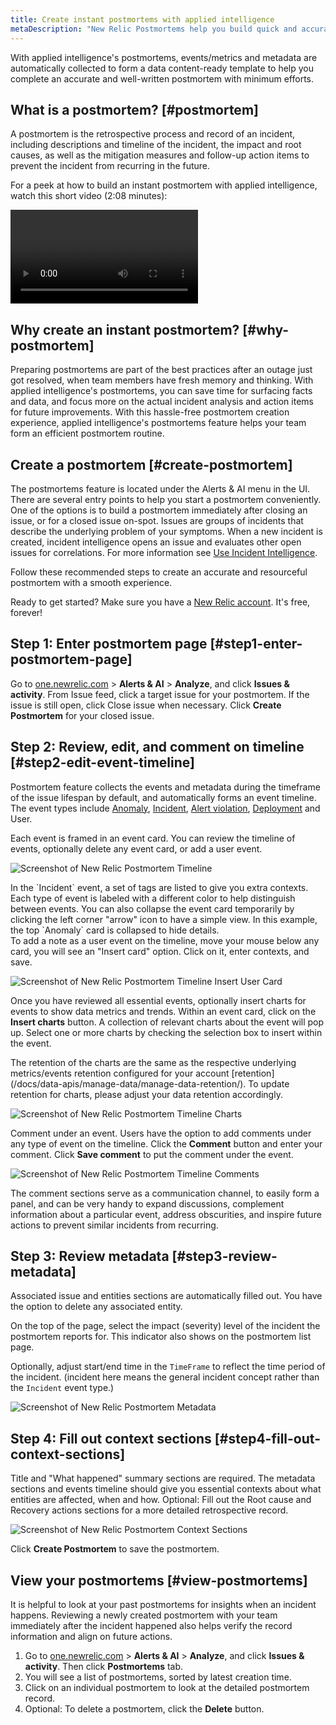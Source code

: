 ```yaml
---
title: Create instant postmortems with applied intelligence
metaDescription: "New Relic Postmortems help you build quick and accurate postmortems by collecting events/metrics and metadata automatically."
---
```








With applied intelligence's postmortems, events/metrics and metadata are automatically collected to form a data content-ready template to help you complete an accurate and well-written postmortem with minimum efforts.

## What is a postmortem? [#postmortem]

A postmortem is the retrospective process and record of an incident, including descriptions and timeline of the incident, the impact and root causes, as well as the mitigation measures and follow-up action items to prevent the incident from recurring in the future.

For a peek at how to build an instant postmortem with applied intelligence, watch this short video (2:08 minutes):

<Video
  type="wistia"
  id="lok99i6isw"
/>

## Why create an instant postmortem? [#why-postmortem]
Preparing postmortems are part of the best practices after an outage just got resolved, when team members have fresh memory and thinking.
With applied intelligence's postmortems, you can save time for surfacing facts and data, and focus more on the actual incident analysis and action items for future improvements. With this hassle-free postmortem creation experience, applied intelligence's postmortems feature helps your team form an efficient postmortem routine.

## Create a postmortem [#create-postmortem]

The postmortems feature is located under the Alerts & AI menu in the UI. There are several entry points to help you start a postmortem conveniently. One of the options is to build a postmortem immediately after closing an issue, or for a closed issue on-spot.
Issues are groups of incidents that describe the underlying problem of your symptoms. When a new incident is created, incident intelligence opens an issue and evaluates other open issues for correlations. For more information see [Use Incident Intelligence](/docs/alerts-applied-intelligence/applied-intelligence/incident-intelligence/use-incident-intelligence/).

Follow these recommended steps to create an accurate and resourceful postmortem with a smooth experience.

Ready to get started? Make sure you have a [New Relic account](https://newrelic.com/signup). It's free, forever!

## Step 1: Enter postmortem page [#step1-enter-postmortem-page]

Go to [one.newrelic.com](one.newrelic.com) &gt; **Alerts & AI** &gt; **Analyze**, and click **Issues & activity**. 
From Issue feed, click a target issue for your postmortem.
If the issue is still open, click Close issue when necessary.
Click **Create Postmortem** for your closed issue. 

## Step 2: Review, edit, and comment on timeline [#step2-edit-event-timeline]

Postmortem feature collects the events and metadata during the timeframe of the issue lifespan by default, and automatically forms an event timeline. The event types include [Anomaly](/docs/alerts-applied-intelligence/applied-intelligence/proactive-detection/proactive-detection-applied-intelligence/), [Incident](/docs/alerts-applied-intelligence/applied-intelligence/incident-intelligence/use-incident-intelligence/), [Alert violation](/docs/alerts-applied-intelligence/new-relic-alerts/learn-alerts/introduction-alerts/), [Deployment](/docs/apm/apm-ui-pages/events/deployments-page-view-impact-your-app-users/) and User.

Each event is framed in an event card. You can review the timeline of events, optionally delete any event card, or add a user event.

<img
  title="postmortem-1.png"
  alt="Screenshot of New Relic Postmortem Timeline"
  src={postmortem1}
/>

<figcaption>
  In the `Incident` event, a set of tags are listed to give you extra contexts. Each type of event is labeled with a different color to help distinguish between events. You can also collapse the event card temporarily by clicking the left corner "arrow" icon to have a simple view. In this example, the top `Anomaly` card is collapsed to hide details.
</figcaption>

<Callout variant="tip">
  To add a note as a user event on the timeline, move your mouse below any card, you will see an "Insert card" option. Click on it, enter contexts, and save.
</Callout>

<img
  title="postmortem-2.png"
  alt="Screenshot of New Relic Postmortem Timeline Insert User Card"
  src={postmortem2}
/>


Once you have reviewed all essential events, optionally insert charts for events to show data metrics and trends. Within an event card, click on the **Insert charts** button. A collection of relevant charts about the event will pop up. Select one or more charts by checking the selection box to insert within the event.

<Callout variant="important">
  The retention of the charts are the same as the respective underlying metrics/events retention configured for your account [retention](/docs/data-apis/manage-data/manage-data-retention/). To update retention for charts, please adjust your data retention accordingly.
</Callout>

<img
  title="postmortem-3.png"
  alt="Screenshot of New Relic Postmortem Timeline Charts"
  src={postmortem3}
/>


Comment under an event. Users have the option to add comments under any type of event on the timeline. Click the **Comment** button and enter your comment. Click **Save comment** to put the comment under the event. 

<img
  title="postmortem-4.png"
  alt="Screenshot of New Relic Postmortem Timeline Comments"
  src={postmortem4}
/>

<figcaption>
  The comment sections serve as a communication channel, to easily form a panel, and can be very handy to expand discussions, complement information about a particular event, address obscurities, and inspire future actions to prevent similar incidents from recurring.
</figcaption>

## Step 3: Review metadata [#step3-review-metadata]

Associated issue and entities sections are automatically filled out. You have the option to delete any associated entity.

On the top of the page, select the impact (severity) level of the incident the postmortem reports for. This indicator also shows on the postmortem list page.

Optionally, adjust start/end time in the `TimeFrame` to reflect the time period of the incident. (incident here means the general incident concept rather than the `Incident` event type.)

<img
  title="postmortem-5.png"
  alt="Screenshot of New Relic Postmortem Metadata"
  src={postmortem5}
/>

## Step 4: Fill out context sections [#step4-fill-out-context-sections]

Title and "What happened" summary sections are required. The metadata sections and events timeline should give you essential contexts about what entities are affected, when and how. Optional: Fill out the Root cause and Recovery actions sections for a more detailed retrospective record.

<img
  title="postmortem-6.png"
  alt="Screenshot of New Relic Postmortem Context Sections"
  src={postmortem6}
/>

Click **Create Postmortem** to save the postmortem.

## View your postmortems [#view-postmortems]

It is helpful to look at your past postmortems for insights when an incident happens. Reviewing a newly created postmortem with your team immediately after the incident happened also helps verify the record information and align on future actions.

1. Go to [one.newrelic.com](one.newrelic.com) &gt; **Alerts & AI** &gt; **Analyze**, and click **Issues & activity**. Then click **Postmortems** tab.
2. You will see a list of postmortems, sorted by latest creation time.
3. Click on an individual postmortem to look at the detailed postmortem record.
4. Optional: To delete a postmortem, click the **Delete** button.

